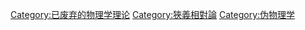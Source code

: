[[Category:已废弃的物理学理论|Category:已废弃的物理学理论]]
[[Category:狹義相對論|Category:狹義相對論]]
[[Category:伪物理学|Category:伪物理学]]